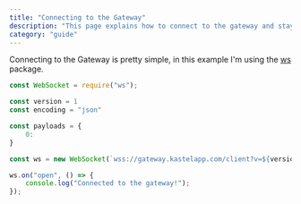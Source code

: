 ```yaml
---
title: "Connecting to the Gateway"
description: "This page explains how to connect to the gateway and stay connected."
category: "guide"
---
```


Connecting to the Gateway is pretty simple, in this example I'm using the [ws](https://npmjs.com/package/ws) package.

```js
const WebSocket = require("ws");

const version = 1
const encoding = "json"

const payloads = {
    0:
}

const ws = new WebSocket(`wss://gateway.kastelapp.com/client?v=${version}&encoding=${encoding}`);

ws.on("open", () => {
    console.log("Connected to the gateway!");
});

```
